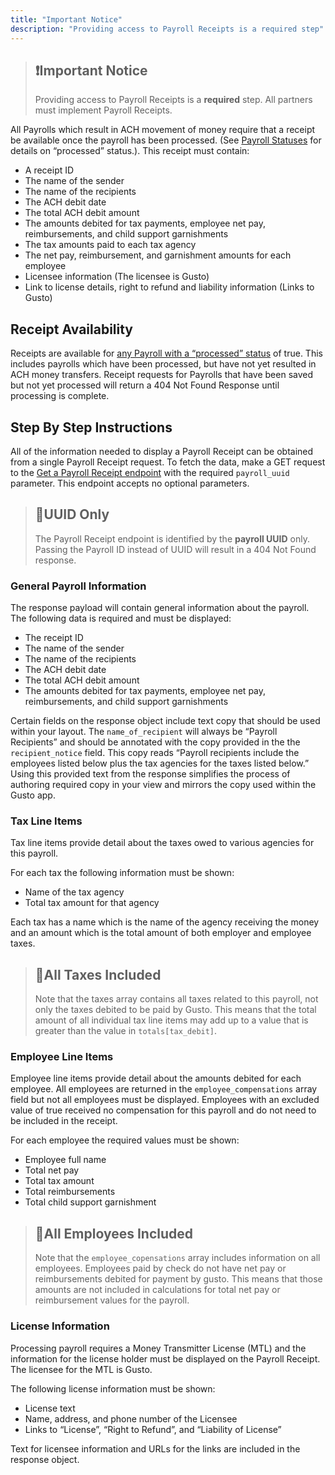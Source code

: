 ```yaml
---
title: "Important Notice"
description: "Providing access to Payroll Receipts is a required step"
---
```

> ## ❗️Important Notice
> 
> Providing access to Payroll Receipts is a **required** step. All partners must implement Payroll Receipts.

All Payrolls which result in ACH movement of money require that a receipt be available once the payroll has been processed. (See [Payroll Statuses](https://docs.gusto.com/embedded-payroll/docs/payroll-statuses)
 for details on “processed” status.). This receipt must contain:

*   A receipt ID
*   The name of the sender
*   The name of the recipients
*   The ACH debit date
*   The total ACH debit amount
*   The amounts debited for tax payments, employee net pay, reimbursements, and child support garnishments
*   The tax amounts paid to each tax agency
*   The net pay, reimbursement, and garnishment amounts for each employee
*   Licensee information (The licensee is Gusto)
*   Link to license details, right to refund and liability information (Links to Gusto)

## Receipt Availability

Receipts are available for [any Payroll with a “processed” status](https://docs.gusto.com/embedded-payroll/docs/payroll-statuses)
 of true. This includes payrolls which have been processed, but have not yet resulted in ACH money transfers. Receipt requests for Payrolls that have been saved but not yet processed will return a 404 Not Found Response until processing is complete.

## Step By Step Instructions

All of the information needed to display a Payroll Receipt can be obtained from a single Payroll Receipt request. To fetch the data, make a GET request to the [Get a Payroll Receipt endpoint](https://docs.gusto.com/embedded-payroll/reference/get-v1-payment-receipts-payrolls-payroll_uuid)
 with the required `payroll_uuid` parameter. This endpoint accepts no optional parameters.

> ## 🚧UUID Only
> 
> The Payroll Receipt endpoint is identified by the **payroll UUID** only. Passing the Payroll ID instead of UUID will result in a 404 Not Found response.

### General Payroll Information

The response payload will contain general information about the payroll. The following data is required and must be displayed:

*   The receipt ID
*   The name of the sender
*   The name of the recipients
*   The ACH debit date
*   The total ACH debit amount
*   The amounts debited for tax payments, employee net pay, reimbursements, and child support garnishments

Certain fields on the response object include text copy that should be used within your layout. The `name_of_recipient` will always be “Payroll Recipients” and should be annotated with the copy provided in the the `recipient_notice` field. This copy reads “Payroll recipients include the employees listed below plus the tax agencies for the taxes listed below.” Using this provided text from the response simplifies the process of authoring required copy in your view and mirrors the copy used within the Gusto app.

### Tax Line Items

Tax line items provide detail about the taxes owed to various agencies for this payroll.

For each tax the following information must be shown:

*   Name of the tax agency
*   Total tax amount for that agency

Each tax has a name which is the name of the agency receiving the money and an amount which is the total amount of both employer and employee taxes.

> ## 📘All Taxes Included
> 
> Note that the taxes array contains all taxes related to this payroll, not only the taxes debited to be paid by Gusto. This means that the total amount of all individual tax line items may add up to a value that is greater than the value in `totals[tax_debit]`.

### Employee Line Items

Employee line items provide detail about the amounts debited for each employee. All employees are returned in the `employee_compensations` array field but not all employees must be displayed. Employees with an excluded value of true received no compensation for this payroll and do not need to be included in the receipt.

For each employee the required values must be shown:

*   Employee full name
*   Total net pay
*   Total tax amount
*   Total reimbursements
*   Total child support garnishment

> ## 📘All Employees Included
> 
> Note that the `employee_copensations` array includes information on all employees. Employees paid by check do not have net pay or reimbursements debited for payment by gusto. This means that those amounts are not included in calculations for total net pay or reimbursement values for the payroll.

### License Information

Processing payroll requires a Money Transmitter License (MTL) and the information for the license holder must be displayed on the Payroll Receipt. The licensee for the MTL is Gusto.

The following license information must be shown:

*   License text
*   Name, address, and phone number of the Licensee
*   Links to “License”, “Right to Refund”, and “Liability of License”

Text for licensee information and URLs for the links are included in the response object.

